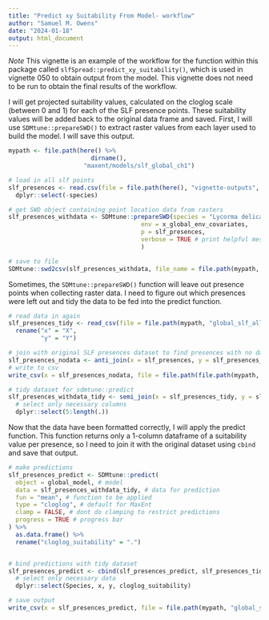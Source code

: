 ```yaml
---
title: "Predict xy Suitability From Model- workflow"
author: "Samuel M. Owens"
date: "2024-01-18"
output: html_document
---
```


*Note* This vignette is an example of the workflow for the function within this package called `slfSpread::predict_xy_suitability()`, which is used in vignette 050 to obtain output from the model. This vignette does not need to be run to obtain the final results of the workflow. 

I will get projected suitability values, calculated on the cloglog scale (between 0 and 1) for each of the SLF presence points. These suitability values will be added back to the original data frame and saved. First, I will use `SDMtune::prepareSWD()` to extract raster values from each layer used to build the model. I will save this output.

```r

mypath <- file.path(here() %>% 
                       dirname(),
                     "maxent/models/slf_global_ch1")

# load in all slf points
slf_presences <- read.csv(file = file.path(here(), "vignette-outputs", "data-tables", "slf_all_final_coords_2024-01-05.csv")) %>%
  dplyr::select(-species)

# get SWD object containing point location data from rasters
slf_presences_withdata <- SDMtune::prepareSWD(species = "Lycorma delicatula",
                                     env = x_global_env_covariates,
                                     p = slf_presences,
                                     verbose = TRUE # print helpful messages
                                     )

# save to file
SDMtune::swd2csv(slf_presences_withdata, file_name = file.path(mypath, "global_slf_all_coords_with_data_1981-2010.csv"))

```

Sometimes, the `SDMtune::prepareSWD()` function will leave out presence points when collecting raster data. I need to figure out which presences were left out and tidy the data to be fed into the predict function.

```r

# read data in again
slf_presences_tidy <- read_csv(file = file.path(mypath, "global_slf_all_coords_with_data_1981-2010.csv")) %>%
  rename("x" = "X",
         "y" = "Y")

# join with original SLF presences dataset to find presences with no data
slf_presences_nodata <- anti_join(x = slf_presences, y = slf_presences_tidy, by = c("x", "y"))
# write to csv 
write_csv(x = slf_presences_nodata, file = file.path(file.path(mypath, "global_slf_all_coords_no_data_1981-2010.csv")))

# tidy dataset for sdmtune::predict
slf_presences_withdata_tidy <- semi_join(x = slf_presences_tidy, y = slf_presences, by = c("x", "y")) %>%
  # select only necessary columns
  dplyr::select(5:length(.))

```

Now that the data have been formatted correctly, I will apply the predict function. This function returns only a 1-column dataframe of a suitability value per presence, so I need to join it with the original dataset using `cbind` and save that output.

```r

# make predictions
slf_presences_predict <- SDMtune::predict(
  object = global_model, # model
  data = slf_presences_withdata_tidy, # data for prediction
  fun = "mean", # function to be applied
  type = "cloglog", # default for MaxEnt
  clamp = FALSE, # dont do clamping to restrict predictions
  progress = TRUE # progress bar
) %>%
  as.data.frame() %>%
  rename("cloglog_suitability" = ".")


# bind predictions with tidy dataset
slf_presences_predict <- cbind(slf_presences_predict, slf_presences_tidy) %>%
  # select only necessary data
  dplyr::select(Species, x, y, cloglog_suitability)

# save output
write_csv(x = slf_presences_predict, file = file.path(mypath, "global_slf_all_coords_predicted_suitability_mean_1981-2010.csv"))

```
